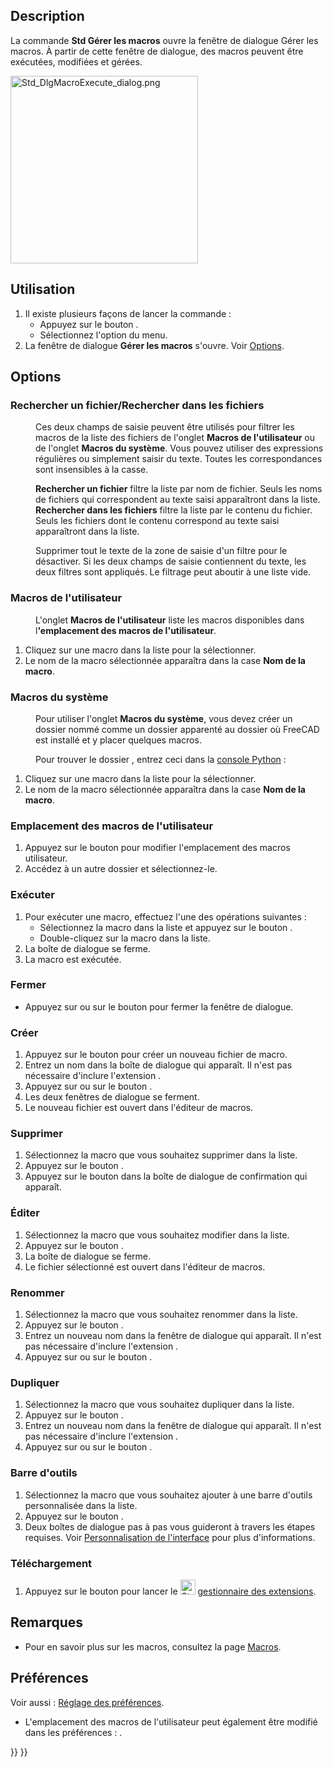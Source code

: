<languages/>

{{Docnav/fr
|[[Std_DlgMacroRecord/fr|Enregistrer une macro]]
|[[Std_DlgMacroExecuteDirect/fr|Exécuter une macro]]
|[[Std_Macro_Menu/fr|Menu Macro]]
|IconL=Std_DlgMacroRecord.svg
|IconR=Std_DlgMacroExecuteDirect.svg
|IconC=Freecad.svg
}}

{{GuiCommand/fr
|Name=Std_DlgMacroExecute
|Name/fr=Std Gérer les macros
|MenuLocation=Macro → Gérer les macros...
|Workbenches=Tous
|SeeAlso=[[Std_DlgMacroExecuteDirect/fr|Std Exécuter une macro]]
}}

<span id="Description"></span>
== Description ==

La commande '''Std Gérer les macros''' ouvre la fenêtre de dialogue Gérer les macros. À partir de cette fenêtre de dialogue, des macros peuvent être exécutées, modifiées et gérées.

[[Image:Std_DlgMacroExecute_dialog.png|300px]]
{{Caption|La fenêtre de dialogue Gérer les macros}}

<span id="Usage"></span>
== Utilisation ==

# Il existe plusieurs façons de lancer la commande :
#* Appuyez sur le bouton {{Button|[[Image:Std_DlgMacroExecute.svg|16px]] [[Std_DlgMacroExecute/fr|Gérer les macros]]}}.
#* Sélectionnez l'option {{MenuCommand|Macro → [[Image:Std_DlgMacroExecute.svg|16px]] Gérer les macros...}} du menu.
# La fenêtre de dialogue '''Gérer les macros''' s'ouvre. Voir [[#Options|Options]].

==Options==

<span id="Find_file_/_Find_in_files"></span>
===Rechercher un fichier/Rechercher dans les fichiers===

{{Version/fr|1.0}}

: Ces deux champs de saisie peuvent être utilisés pour filtrer les macros de la liste des fichiers de l'onglet '''Macros de l'utilisateur''' ou de l'onglet '''Macros du système'''. Vous pouvez utiliser des expressions régulières ou simplement saisir du texte. Toutes les correspondances sont insensibles à la casse.

: '''Rechercher un fichier''' filtre la liste par nom de fichier. Seuls les noms de fichiers qui correspondent au texte saisi apparaîtront dans la liste. '''Rechercher dans les fichiers''' filtre la liste par le contenu du fichier. Seuls les fichiers dont le contenu correspond au texte saisi apparaîtront dans la liste.

: Supprimer tout le texte de la zone de saisie d'un filtre pour le désactiver. Si les deux champs de saisie contiennent du texte, les deux filtres sont appliqués. Le filtrage peut aboutir à une liste vide.

<span id="User_macros"></span>
===Macros de l'utilisateur===

: L'onglet '''Macros de l'utilisateur''' liste les macros disponibles dans l''''emplacement des macros de l'utilisateur'''.

# Cliquez sur une macro dans la liste pour la sélectionner.
# Le nom de la macro sélectionnée apparaîtra dans la case '''Nom de la macro'''.

<span id="System_macros"></span>
===Macros du système===

: Pour utiliser l'onglet '''Macros du système''', vous devez créer un dossier nommé {{FileName|Macro}} comme un dossier apparenté au dossier {{FileName|bin}} où FreeCAD est installé et y placer quelques macros.

: Pour trouver le dossier {{FileName|bin}}, entrez ceci dans la [[Python_console/fr|console Python]] :

: {{Code|code=
App.getHomePath()
}}

# Cliquez sur une macro dans la liste pour la sélectionner.
# Le nom de la macro sélectionnée apparaîtra dans la case '''Nom de la macro'''.

<span id="User_macros_location"></span>
===Emplacement des macros de l'utilisateur===

# Appuyez sur le bouton {{Button|...}} pour modifier l'emplacement des macros utilisateur.
# Accédez à un autre dossier et sélectionnez-le.

<span id="Execute"></span>
===Exécuter===

# Pour exécuter une macro, effectuez l'une des opérations suivantes :
#* Sélectionnez la macro dans la liste et appuyez sur le bouton {{Button|Exécuter}}.
#* Double-cliquez sur la macro dans la liste.
# La boîte de dialogue se ferme.
# La macro est exécutée.

<span id="Close"></span>
===Fermer===

* Appuyez sur {{KEY|Échap}} ou sur le bouton {{Button|Fermer}} pour fermer la fenêtre de dialogue.

<span id="Create"></span>
===Créer===

# Appuyez sur le bouton {{Button|Céer}} pour créer un nouveau fichier de macro.
# Entrez un nom dans la boîte de dialogue qui apparaît. Il n'est pas nécessaire d'inclure l'extension {{FileName|.FCMacro}}.
# Appuyez sur {{KEY|Entrée}} ou sur le bouton {{Button|OK}}.
# Les deux fenêtres de dialogue se ferment.
# Le nouveau fichier est ouvert dans l'éditeur de macros.

<span id="Delete"></span>
===Supprimer===

# Sélectionnez la macro que vous souhaitez supprimer dans la liste.
# Appuyez sur le bouton {{Button|Supprimer}}.
# Appuyez sur le bouton {{Button|Oui}} dans la boîte de dialogue de confirmation qui apparaît.

<span id="Edit"></span>
===Éditer===

# Sélectionnez la macro que vous souhaitez modifier dans la liste.
# Appuyez sur le bouton {{Button|Éditer}}.
# La boîte de dialogue se ferme.
# Le fichier sélectionné est ouvert dans l'éditeur de macros.

<span id="Rename"></span>
===Renommer===

# Sélectionnez la macro que vous souhaitez renommer dans la liste.
# Appuyez sur le bouton {{Button|Renommer}}.
# Entrez un nouveau nom dans la fenêtre de dialogue qui apparaît. Il n'est pas nécessaire d'inclure l'extension {{FileName|.FCMacro}}.
# Appuyez sur {{KEY|Entrée}} ou sur le bouton {{Button|OK}}.

<span id="Duplicate"></span>
===Dupliquer===

# Sélectionnez la macro que vous souhaitez dupliquer dans la liste.
# Appuyez sur le bouton {{Button|Dupliquer}}.
# Entrez un nouveau nom dans la fenêtre de dialogue qui apparaît. Il n'est pas nécessaire d'inclure l'extension {{FileName|.FCMacro}}.
# Appuyez sur {{KEY|Entrée}} ou sur le bouton {{Button|OK}}.

<span id="Toolbar"></span>
===Barre d'outils===

# Sélectionnez la macro que vous souhaitez ajouter à une barre d'outils personnalisée dans la liste.
# Appuyez sur le bouton {{Button|Barre d'outils}}.
# Deux boîtes de dialogue pas à pas vous guideront à travers les étapes requises. Voir [[Interface_Customization/fr|Personnalisation de l'interface]] pour plus d'informations.

<span id="Download"></span>
=== Téléchargement ===

# Appuyez sur le bouton {{Button|Télécharger}} pour lancer le [[Image:Std_AddonMgr.svg|24px]] [[Std_AddonMgr/fr|gestionnaire des extensions]].

<span id="Notes"></span>
==Remarques==

* Pour en savoir plus sur les macros, consultez la page [[Macros/fr|Macros]].

<span id="Preferences"></span>
==Préférences==

Voir aussi : [[Preferences_Editor/fr|Réglage des préférences]].

* L'emplacement des macros de l'utilisateur peut également être modifié dans les préférences : {{MenuCommand|Édition → Préférences... → Python → Macro → Chemin d'accès aux macros}}.


{{Docnav/fr
|[[Std_DlgMacroRecord/fr|Enregistrer une macro]]
|[[Std_DlgMacroExecuteDirect/fr|Exécuter une macro]]
|[[Std_Macro_Menu/fr|Menu Macro]]
|IconL=Std_DlgMacroRecord.svg
|IconR=Std_DlgMacroExecuteDirect.svg
|IconC=Freecad.svg
}}

{{Std_Base_navi{{#translation:}}}}
{{Userdocnavi{{#translation:}}}}